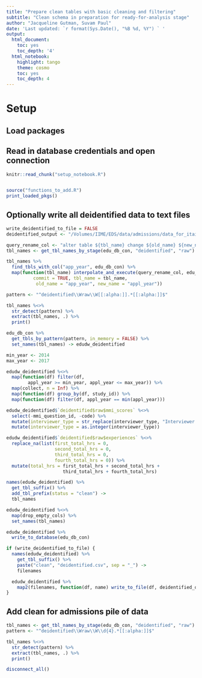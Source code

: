 ```yaml
---
title: "Prepare clean tables with basic cleaning and filtering"
subtitle: "Clean schema in preparation for ready-for-analysis stage"
author: "Jacqueline Gutman, Suvam Paul"
date: 'Last updated: `r format(Sys.Date(), "%B %d, %Y") ` '
output:
  html_document:
    toc: yes
    toc_depth: '4'
  html_notebook:
    highlight: tango
    theme: cosmo
    toc: yes
    toc_depth: 4
---
```


# Setup
## Load packages
## Read in database credentials and open connection

```r
knitr::read_chunk("setup_notebook.R")
```

```r
```

```r
source("functions_to_add.R")
print_loaded_pkgs()
```

## Optionally write all deidentified data to text files

```r
write_deidentified_to_file = FALSE
deidentified_output <- "/Volumes/IIME/EDS/data/admissions/data_for_itai/"
```

```r
query_rename_col <- "alter table ${tbl_name} change ${old_name} ${new_name} DOUBLE;"
tbl_names <- get_tbl_names_by_stage(edu_db_con, "deidentified", "raw")

tbl_names %>%
  find_tbls_with_col("app_year", edu_db_con) %>%
  map(function(tbl_name) interpolate_and_execute(query_rename_col, edu_db_con,
          commit = TRUE, tbl_name = tbl_name,                               
           old_name = "app_year", new_name = "appl_year"))
```

```r
pattern <- "^deidentified\\Wraw\\W[[:alpha:]].*[[:alpha:]]$"

tbl_names %<>%
  str_detect(pattern) %>%
  extract(tbl_names, .) %>%
  print()

edu_db_con %>%
  get_tbls_by_pattern(pattern, in_memory = FALSE) %>%
  set_names(tbl_names) -> edudw_deidentified
```

```r
min_year <- 2014
max_year <- 2017

edudw_deidentified %<>%
  map(function(df) filter(df,
        appl_year >= min_year, appl_year <= max_year)) %>%
  map(collect, n = Inf) %>%
  map(function(df) group_by(df, study_id)) %>%
  map(function(df) filter(df, appl_year == min(appl_year)))
```

```r
edudw_deidentified$`deidentified$raw$mmi_scores` %<>%
  select(-mmi_question_id, -code) %>%
  mutate(interviewer_type = str_replace(interviewer_type, "Interviewer ", "")) %>%
  mutate(interviewer_type = as.integer(interviewer_type))
```

```r
edudw_deidentified$`deidentified$raw$experiences` %<>%
  replace_na(list(first_total_hrs = 0,
                  second_total_hrs = 0,
                  third_total_hrs = 0,
                  fourth_total_hrs = 0)) %>%
  mutate(total_hrs = first_total_hrs + second_total_hrs +
                     third_total_hrs + fourth_total_hrs)
```

```r
names(edudw_deidentified) %>%
  get_tbl_suffix() %>%
  add_tbl_prefix(status = "clean") ->
  tbl_names

edudw_deidentified %<>%
  map(drop_empty_cols) %>%
  set_names(tbl_names)
```

```r
edudw_deidentified %>%
  write_to_database(edu_db_con)
```

```r
if (write_deidentified_to_file) {
  names(edudw_deidentified) %>%
    get_tbl_suffix() %>%
    paste("clean", "deidentified.csv", sep = "_") ->
    filenames

  edudw_deidentified %>%
    map2(filenames, function(df, name) write_to_file(df, deidentified_output, name))
}
```

## Add clean for admissions pile of data

```r
tbl_names <- get_tbl_names_by_stage(edu_db_con, "deidentified", "raw")
pattern <- "^deidentified\\Wraw\\W\\d{4}.*[[:alpha:]]$"

tbl_names %<>%
  str_detect(pattern) %>%
  extract(tbl_names, .) %>%
  print()
```



```r
disconnect_all()
```

